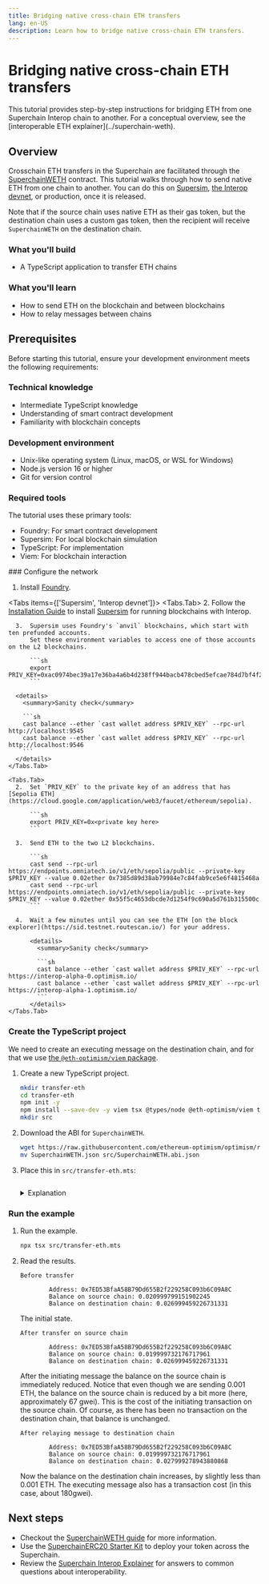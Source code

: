 ```yaml
---
title: Bridging native cross-chain ETH transfers
lang: en-US
description: Learn how to bridge native cross-chain ETH transfers.
---
```



<InteropCallout />

# Bridging native cross-chain ETH transfers

<Callout>
  This tutorial provides step-by-step instructions for bridging ETH from one Superchain Interop chain to another.
  For a conceptual overview,
  see the [interoperable ETH explainer](../superchain-weth).
</Callout>

## Overview

Crosschain ETH transfers in the Superchain are facilitated through the [SuperchainWETH](https://github.com/ethereum-optimism/optimism/blob/develop/packages/contracts-bedrock/src/L2/SuperchainWETH.sol) contract.
This tutorial walks through how to send native ETH from one chain to another.
You can do this on [Supersim](../tools/supersim), [the Interop devnet](../tools/devnet), or production, once it is released.

Note that if the source chain uses native ETH as their gas token, but the destination chain uses a custom gas token, then the recipient will receive `SuperchainWETH` on the destination chain.

### What you'll build

*   A TypeScript application to transfer ETH chains

### What you'll learn

*   How to send ETH on the blockchain and between blockchains
*   How to relay messages between chains

## Prerequisites

Before starting this tutorial, ensure your development environment meets the following requirements:

### Technical knowledge

*   Intermediate TypeScript knowledge
*   Understanding of smart contract development
*   Familiarity with blockchain concepts

### Development environment

*   Unix-like operating system (Linux, macOS, or WSL for Windows)
*   Node.js version 16 or higher
*   Git for version control

### Required tools

The tutorial uses these primary tools:

*   Foundry: For smart contract development
*   Supersim: For local blockchain simulation
*   TypeScript: For implementation
*   Viem: For blockchain interaction

<Steps>
  ### Configure the network

  1.  Install [Foundry](https://book.getfoundry.sh/getting-started/installation).

  <Tabs items={['Supersim', 'Interop devnet']}>
    <Tabs.Tab>
      2.  Follow the [Installation Guide](/app-developers/tutorials/supersim/getting-started/installation) to install [Supersim](../tools/supersim) for running blockchains with Interop.

      3.  Supersim uses Foundry's `anvil` blockchains, which start with ten prefunded accounts.
          Set these environment variables to access one of those accounts on the L2 blockchains.

          ```sh
          export PRIV_KEY=0xac0974bec39a17e36ba4a6b4d238ff944bacb478cbed5efcae784d7bf4f2ff80
          ```

      <details>
        <summary>Sanity check</summary>

        ```sh
        cast balance --ether `cast wallet address $PRIV_KEY` --rpc-url http://localhost:9545
        cast balance --ether `cast wallet address $PRIV_KEY` --rpc-url http://localhost:9546
        ```
      </details>
    </Tabs.Tab>

    <Tabs.Tab>
      2.  Set `PRIV_KEY` to the private key of an address that has [Sepolia ETH](https://cloud.google.com/application/web3/faucet/ethereum/sepolia).

          ```sh
          export PRIV_KEY=0x<private key here>
          ```

      3.  Send ETH to the two L2 blockchains.

          ```sh
          cast send --rpc-url https://endpoints.omniatech.io/v1/eth/sepolia/public --private-key $PRIV_KEY --value 0.02ether 0x7385d89d38ab79984e7c84fab9ce5e6f4815468a
          cast send --rpc-url https://endpoints.omniatech.io/v1/eth/sepolia/public --private-key $PRIV_KEY --value 0.02ether 0x55f5c4653dbcde7d1254f9c690a5d761b315500c
          ```

      4.  Wait a few minutes until you can see the ETH [on the block explorer](https://sid.testnet.routescan.io/) for your address.

          <details>
            <summary>Sanity check</summary>

            ```sh
            cast balance --ether `cast wallet address $PRIV_KEY` --rpc-url https://interop-alpha-0.optimism.io/
            cast balance --ether `cast wallet address $PRIV_KEY` --rpc-url https://interop-alpha-1.optimism.io/
            ```
          </details>
    </Tabs.Tab>
  </Tabs>

  ### Create the TypeScript project

  We need to create an executing message on the destination chain, and for that we use [the `@eth-optimism/viem` package](https://www.npmjs.com/package/@eth-optimism/viem).

  1.  Create a new TypeScript project.

      ```sh
      mkdir transfer-eth
      cd transfer-eth
      npm init -y
      npm install --save-dev -y viem tsx @types/node @eth-optimism/viem typescript
      mkdir src
      ```

  2.  Download the ABI for `SuperchainWETH`.

      ```sh
      wget https://raw.githubusercontent.com/ethereum-optimism/optimism/refs/heads/develop/packages/contracts-bedrock/snapshots/abi/SuperchainWETH.json
      mv SuperchainWETH.json src/SuperchainWETH.abi.json
      ```

  3.  Place this in `src/transfer-eth.mts`:

      ```typescript file=<rootDir>/public/tutorials/transfer-eth.mts hash=41c1d559ac010d3407a3c056f2f49405 
      ```

      <details>
        <summary>Explanation</summary>

        ```typescript file=<rootDir>/public/tutorials/transfer-eth.mts#L13-L18 hash=5312f4634ac8762504935cd52d18c8ab 
        ```

        Import all chain definitions from `@eth-optimism/viem`.

        ```typescript file=<rootDir>/public/tutorials/transfer-eth.mts#L29-L32 hash=56873f8d2eebe5975a0c0b9ac7eecfe7 
        ```

        If the address we use is `0xf39Fd6e51aad88F6F4ce6aB8827279cffFb92266`, one of the prefunded addresses on `anvil`, assume we're using Supersim.
        Otherwise, use Interop devnet.

        ```typescript file=<rootDir>/public/tutorials/transfer-eth.mts#L78-L80 hash=4933c70a9078c2369ef90bfe163f5fd7 
        ```

        To relay a message we need the information in the receipt.
        Also, we need to wait until the transaction with the relayed message is actually part of a block.

        ```typescript file=<rootDir>/public/tutorials/transfer-eth.mts#L87-L89 hash=573f22b2b21415ff51c59c713fda07d1 
        ```

        A single transaction can send multiple messages.
        But here we know we sent just one, so we look for the first one in the list.

        ```typescript file=<rootDir>/public/tutorials/transfer-eth.mts#L90-L96 hash=4b26775b46c116262af4c7299d6f1127 
        ```

        This is how you use `@eth-optimism/viem` to create an executing message.
      </details>

  ### Run the example

  1.  Run the example.

      ```sh
      npx tsx src/transfer-eth.mts
      ```

  2.  Read the results.

      ```
      Before transfer

              Address: 0x7ED53BfaA58B79Dd655B2f229258C093b6C09A8C
              Balance on source chain: 0.020999799151902245
              Balance on destination chain: 0.026999459226731331
      ```

      The initial state.

      ```
      After transfer on source chain

              Address: 0x7ED53BfaA58B79Dd655B2f229258C093b6C09A8C
              Balance on source chain: 0.019999732176717961
              Balance on destination chain: 0.026999459226731331
      ```

      After the initiating message the balance on the source chain is immediately reduced.
      Notice that even though we are sending 0.001 ETH, the balance on the source chain is reduced by a bit more (here, approximately 67 gwei).
      This is the cost of the initiating transaction on the source chain.
      Of course, as there has been no transaction on the destination chain, that balance is unchanged.

      ```
      After relaying message to destination chain

              Address: 0x7ED53BfaA58B79Dd655B2f229258C093b6C09A8C
              Balance on source chain: 0.019999732176717961
              Balance on destination chain: 0.027999278943880868    
      ```

      Now the balance on the destination chain increases, by slightly less than 0.001 ETH.
      The executing message also has a transaction cost (in this case, about 180gwei).
</Steps>

## Next steps

*   Checkout the [SuperchainWETH guide](/stack/interop/superchain-weth) for more information.
*   Use the [SuperchainERC20 Starter Kit](/app-developers/starter-kit) to deploy your token across the Superchain.
*   Review the [Superchain Interop Explainer](/stack/interop/explainer) for answers to common questions about interoperability.
